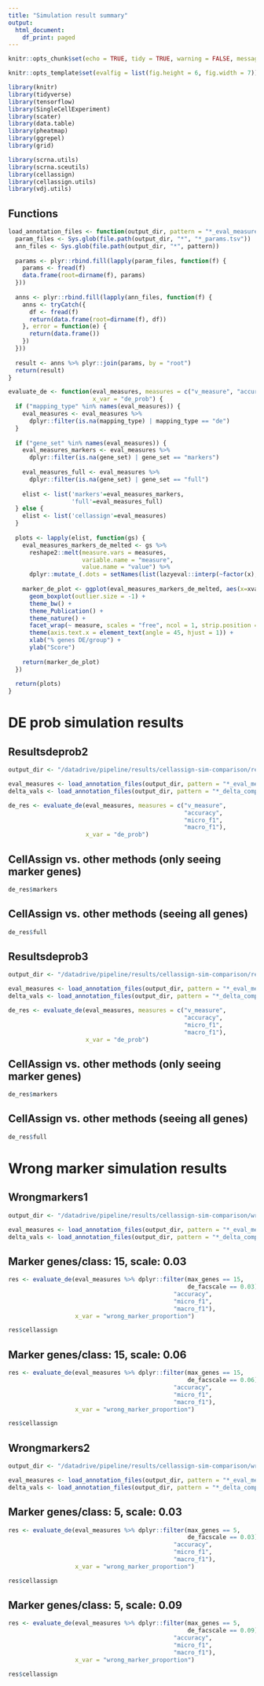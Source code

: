 ```yaml
---
title: "Simulation result summary"
output:
  html_document:
    df_print: paged
---
```


```r
knitr::opts_chunk$set(echo = TRUE, tidy = TRUE, warning = FALSE, message = FALSE, cache = TRUE, cache.lazy = FALSE, fig.width = 8, fig.height = 4.5)

knitr::opts_template$set(evalfig = list(fig.height = 6, fig.width = 7))
```

```r
library(knitr)
library(tidyverse)
library(tensorflow)
library(SingleCellExperiment)
library(scater)
library(data.table)
library(pheatmap)
library(ggrepel)
library(grid)

library(scrna.utils)
library(scrna.sceutils)
library(cellassign)
library(cellassign.utils)
library(vdj.utils)
```

## Functions

```r
load_annotation_files <- function(output_dir, pattern = "*_eval_measures.tsv") {
  param_files <- Sys.glob(file.path(output_dir, "*", "*_params.tsv"))
  ann_files <- Sys.glob(file.path(output_dir, "*", pattern))
  
  params <- plyr::rbind.fill(lapply(param_files, function(f) {
    params <- fread(f)
    data.frame(root=dirname(f), params)
  }))
  
  anns <- plyr::rbind.fill(lapply(ann_files, function(f) {
    anns <- tryCatch({
      df <- fread(f)
      return(data.frame(root=dirname(f), df))
    }, error = function(e) {
      return(data.frame())
    })
  }))
  
  result <- anns %>% plyr::join(params, by = "root")
  return(result)
}

evaluate_de <- function(eval_measures, measures = c("v_measure", "accuracy", "macro_f1", "micro_f1"),
                        x_var = "de_prob") {
  if ("mapping_type" %in% names(eval_measures)) {
    eval_measures <- eval_measures %>%
      dplyr::filter(is.na(mapping_type) | mapping_type == "de")
  }
  
  if ("gene_set" %in% names(eval_measures)) {
    eval_measures_markers <- eval_measures %>%
      dplyr::filter(is.na(gene_set) | gene_set == "markers")
    
    eval_measures_full <- eval_measures %>%
      dplyr::filter(is.na(gene_set) | gene_set == "full")
    
    elist <- list('markers'=eval_measures_markers,
                  'full'=eval_measures_full)
  } else {
    elist <- list('cellassign'=eval_measures)
  }
  
  plots <- lapply(elist, function(gs) {
    eval_measures_markers_de_melted <- gs %>%
      reshape2::melt(measure.vars = measures,
                     variable.name = "measure",
                     value.name = "value") %>%
      dplyr::mutate_(.dots = setNames(list(lazyeval::interp(~factor(x), x=as.name(x_var))), "xval"))
    
    marker_de_plot <- ggplot(eval_measures_markers_de_melted, aes(x=xval, y = value, fill = clustering_method)) + 
      geom_boxplot(outlier.size = -1) + 
      theme_bw() + 
      theme_Publication() + 
      theme_nature() + 
      facet_wrap(~ measure, scales = "free", ncol = 1, strip.position = "right") + 
      theme(axis.text.x = element_text(angle = 45, hjust = 1)) + 
      xlab("% genes DE/group") + 
      ylab("Score")
    
    return(marker_de_plot)
  })
  
  return(plots)
}
```

# DE prob simulation results

## Resultsdeprob2

```r
output_dir <- "/datadrive/pipeline/results/cellassign-sim-comparison/resultsdeprob4"

eval_measures <- load_annotation_files(output_dir, pattern = "*_eval_measures.tsv")
delta_vals <- load_annotation_files(output_dir, pattern = "*_delta_compare.tsv")
```

```r
de_res <- evaluate_de(eval_measures, measures = c("v_measure",
                                                  "accuracy",
                                                  "micro_f1",
                                                  "macro_f1"),
                      x_var = "de_prob")
```

## CellAssign vs. other methods (only seeing marker genes)

```r
de_res$markers
```

## CellAssign vs. other methods (seeing all genes)

```r
de_res$full
```

## Resultsdeprob3

```r
output_dir <- "/datadrive/pipeline/results/cellassign-sim-comparison/resultsdeprob5"

eval_measures <- load_annotation_files(output_dir, pattern = "*_eval_measures.tsv")
delta_vals <- load_annotation_files(output_dir, pattern = "*_delta_compare.tsv")
```

```r
de_res <- evaluate_de(eval_measures, measures = c("v_measure",
                                                  "accuracy",
                                                  "micro_f1",
                                                  "macro_f1"),
                      x_var = "de_prob")
```

## CellAssign vs. other methods (only seeing marker genes)

```r
de_res$markers
```

## CellAssign vs. other methods (seeing all genes)

```r
de_res$full
```

# Wrong marker simulation results

## Wrongmarkers1

```r
output_dir <- "/datadrive/pipeline/results/cellassign-sim-comparison/wrongmarkers1"

eval_measures <- load_annotation_files(output_dir, pattern = "*_eval_measures.tsv")
delta_vals <- load_annotation_files(output_dir, pattern = "*_delta_compare.tsv")
```

## Marker genes/class: 15, scale: 0.03

```r
res <- evaluate_de(eval_measures %>% dplyr::filter(max_genes == 15,
                                                   de_facscale == 0.03), measures = c("v_measure",
                                               "accuracy",
                                               "micro_f1",
                                               "macro_f1"),
                   x_var = "wrong_marker_proportion")

res$cellassign
```

## Marker genes/class: 15, scale: 0.06

```r
res <- evaluate_de(eval_measures %>% dplyr::filter(max_genes == 15,
                                                   de_facscale == 0.06), measures = c("v_measure",
                                               "accuracy",
                                               "micro_f1",
                                               "macro_f1"),
                   x_var = "wrong_marker_proportion")

res$cellassign
```


## Wrongmarkers2

```r
output_dir <- "/datadrive/pipeline/results/cellassign-sim-comparison/wrongmarkers2"

eval_measures <- load_annotation_files(output_dir, pattern = "*_eval_measures.tsv")
delta_vals <- load_annotation_files(output_dir, pattern = "*_delta_compare.tsv")
```

## Marker genes/class: 5, scale: 0.03

```r
res <- evaluate_de(eval_measures %>% dplyr::filter(max_genes == 5,
                                                   de_facscale == 0.03), measures = c("v_measure",
                                               "accuracy",
                                               "micro_f1",
                                               "macro_f1"),
                   x_var = "wrong_marker_proportion")

res$cellassign
```

## Marker genes/class: 5, scale: 0.09

```r
res <- evaluate_de(eval_measures %>% dplyr::filter(max_genes == 5,
                                                   de_facscale == 0.09), measures = c("v_measure",
                                               "accuracy",
                                               "micro_f1",
                                               "macro_f1"),
                   x_var = "wrong_marker_proportion")

res$cellassign
```


